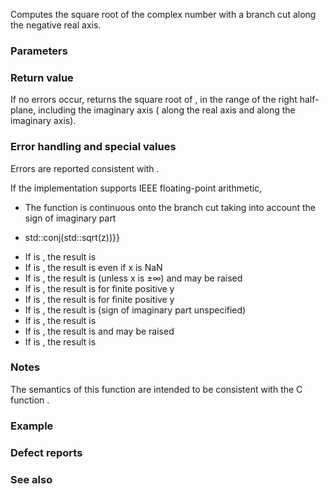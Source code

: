 {{cpp/title|sqrt&lt;small&gt;(std::complex)&lt;/small&gt;}}
{{cpp/numeric/complex/navbar}}
{{dcl begin}}
{{dcl header|complex}}
{{dcl|1=
template&lt; class T &gt;
std::complex&lt;T&gt; sqrt( const std::complex&lt;T&gt;&amp; z );
}}
{{dcl end}}

Computes the square root of the complex number {{c|z}} with a branch cut along the negative real axis.

===Parameters===
{{par begin}}
{{par|z|complex number to take the square root of}}
{{par end}}

===Return value===
If no errors occur, returns the square root of {{c|z}}, in the range of the right half-plane, including the imaginary axis ({{math|[0; +∞)}} along the real axis and {{math|(−∞; +∞)}} along the imaginary axis).

===Error handling and special values===
Errors are reported consistent with {{lc|math_errhandling}}.

If the implementation supports IEEE floating-point arithmetic,
* The function is continuous onto the branch cut taking into account the sign of imaginary part
* {{c|std::sqrt(std::conj(z)) {{==}} std::conj(std::sqrt(z))}}
* If {{c|z}} is {{tt|(±0,+0)}}, the result is {{tt|(+0,+0)}}
* If {{c|z}} is {{tt|(x,+∞)}}, the result is {{tt|(+∞,+∞)}} even if x is NaN
* If {{c|z}} is {{tt|(x,NaN)}}, the result is {{tt|(NaN,NaN)}} (unless x is ±∞) and  {{lc|FE_INVALID}} may be raised
* If {{c|z}} is {{tt|(-∞,y)}}, the result is {{tt|(+0,+∞)}} for finite positive y
* If {{c|z}} is {{tt|(+∞,y)}}, the result is {{tt|(+∞,+0)}} for finite positive y
* If {{c|z}} is {{tt|(-∞,NaN)}}, the result is {{tt|(NaN,∞)}} (sign of imaginary part unspecified)
* If {{c|z}} is {{tt|(+∞,NaN)}}, the result is {{tt|(+∞,NaN)}}
* If {{c|z}} is {{tt|(NaN,y)}}, the result is {{tt|(NaN,NaN)}} and {{lc|FE_INVALID}} may be raised
* If {{c|z}} is {{tt|(NaN,NaN)}}, the result is {{tt|(NaN,NaN)}}

===Notes===
The semantics of this function are intended to be consistent with the C function {{ltt|c/numeric/complex/csqrt}}.

===Example===
{{example
|code=
#include &lt;complex&gt;
#include &lt;iostream&gt;

int main()
{
    std::cout &lt;&lt; "Square root of -4 is "
              &lt;&lt; std::sqrt(std::complex&lt;double&gt;(-4.0, 0.0)) &lt;&lt; '\n'
              &lt;&lt; "Square root of (-4,-0) is "
              &lt;&lt; std::sqrt(std::complex&lt;double&gt;(-4.0, -0.0))
              &lt;&lt; " (the other side of the cut)\n";
}
|output=
Square root of -4 is (0,2)
Square root of (-4,-0) is (0,-2) (the other side of the cut)
}}

===Defect reports===
{{dr list begin}}
{{dr list item|wg=lwg|dr=2597|std=C++98|before=specification mishandles signed zero imaginary parts|after=erroneous requirement removed}}
{{dr list end}}

===See also===
{{dsc begin}}
{{dsc inc|cpp/numeric/complex/dsc pow}}
{{dsc inc|cpp/numeric/math/dsc sqrt}}
{{dsc inc|cpp/numeric/valarray/dsc sqrt}}
{{dsc see c|c/numeric/complex/csqrt}}
{{dsc end}}

{{langlinks|de|es|fr|it|ja|pt|ru|zh}}